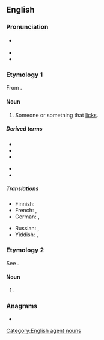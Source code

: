 ==English==

===Pronunciation===
* {{a|US}} {{IPA|en|/ˈlɪkɚ/}}
* {{homophones|en|liquor}}
* {{rhymes|en|ɪkə(ɹ)}}

===Etymology 1===
From {{af|en|lick|-er}}.

====Noun====
{{en-noun}}

# Someone or something that [[lick]]s.

=====Derived terms=====
{{der-top}}
* {{l|en|arse-licker}}
* {{l|en|ass-licker}}
* {{l|en|bootlicker}}
{{der-mid}}
* {{l|en|footlicker}}
* {{l|en|licker-in}}
{{der-bottom}}

=====Translations=====
{{trans-top|someone or something that licks}}
* Finnish: {{t+|fi|nuolija}}
* French: {{t+|fr|lécheur|m}}, {{t+|fr|lécheuse|f}}
* German: {{t|de|Lecker|m}}, {{t|de|Leckerin|f}}
{{trans-mid}}
* Russian: {{t+|ru|лизу́н|m}}, {{t+|ru|лизу́нья|f}}
* Yiddish: {{t|yi|לעקער|m}}, {{t|yi|לעקערקע|f}}
{{trans-bottom}}

===Etymology 2===
See {{m|en|liquor}}.

====Noun====
{{en-noun|-}}

# {{eye dialect of|en|liquor}}

===Anagrams===
* {{anagrams|en|a=ceiklr|Rickel|ickler|relick|rickle}}

[[Category:English agent nouns]]